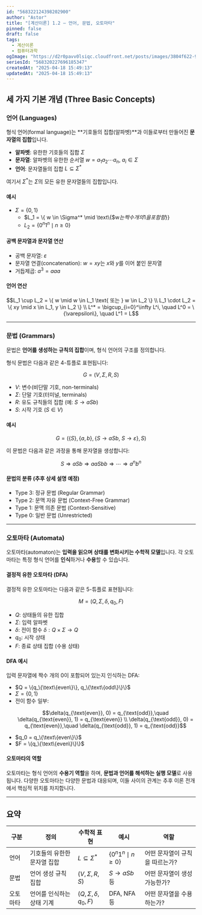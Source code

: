 ```yaml
---
id: "568322124398202900"
author: "Astor"
title: "[계산이론] 1.2 – 언어, 문법, 오토마타"
pinned: false
draft: false
tags:
  - 계산이론
  - 컴퓨터과학
ogImage: "https://d2r0pavv0lsiqc.cloudfront.net/posts/images/3804f622-9a4a-4b1d-a66f-67b586eeeaf3.webp"
seriesId: "568320227696185347"
createdAt: "2025-04-18 15:49:13"
updatedAt: "2025-04-18 15:49:13"
---
```


## 세 가지 기본 개념 (Three Basic Concepts)

### 언어 (Languages)

형식 언어(formal language)는 **기호들의 집합(알파벳)**과 이들로부터 만들어진 **문자열의 집합**입니다.

- **알파벳**: 유한한 기호들의 집합 $\Sigma$
- **문자열**: 알파벳의 유한한 순서열 $w = a_1a_2 \cdots a_n$, $a_i \in \Sigma$
- **언어**: 문자열들의 집합 $L \subseteq \Sigma^*$

여기서 $\Sigma^*$는 $\Sigma$의 모든 유한 문자열들의 집합입니다.

#### 예시

- $\Sigma = \{0,1\}$
  - $L_1 = \{ w \in \Sigma^* \mid \text\{$w$는 짝수 개의 1을 포함함\} \}$
  - $L_2 = \{ 0^n1^n \mid n \geq 0 \}$

#### 공백 문자열과 문자열 연산

- 공백 문자열: $\varepsilon$
- 문자열 연결(concatenation): $w = xy$는 $x$와 $y$를 이어 붙인 문자열
- 거듭제곱: $a^3 = aaa$

#### 언어 연산

```math
L_1 \cup L_2 = \{ w \mid w \in L_1 \text{ 또는 } w \in L_2 \} \\
L_1 \cdot L_2 = \{ xy \mid x \in L_1, y \in L_2 \} \\
L^* = \bigcup_{i=0}^\infty L^i, \quad L^0 = \{\varepsilon\}, \quad L^1 = L
```

---

### 문법 (Grammars)

문법은 **언어를 생성하는 규칙의 집합**이며, 형식 언어의 구조를 정의합니다.

형식 문법은 다음과 같은 4-튜플로 표현됩니다:

```math
G = (V, \Sigma, R, S)
```

- $V$: 변수(비단말 기호, non-terminals)
- $\Sigma$: 단말 기호(터미널, terminals)
- $R$: 유도 규칙들의 집합 (예: $S \to aSb$)
- $S$: 시작 기호 ($S \in V$)

#### 예시

```math
G = (\{S\}, \{a, b\}, \{ S \to aSb,\ S \to \varepsilon \}, S)
```

이 문법은 다음과 같은 과정을 통해 문자열을 생성합니다:

```math
S \Rightarrow aSb \Rightarrow aaSbb \Rightarrow \cdots \Rightarrow a^nb^n
```

#### 문법의 분류 (추후 상세 설명 예정)

- Type 3: 정규 문법 (Regular Grammar)
- Type 2: 문맥 자유 문법 (Context-Free Grammar)
- Type 1: 문맥 의존 문법 (Context-Sensitive)
- Type 0: 일반 문법 (Unrestricted)

---

### 오토마타 (Automata)

오토마타(automaton)는 **입력을 읽으며 상태를 변화시키는 수학적 모델**입니다. 각 오토마타는 특정 형식 언어를 **인식**하거나 **수용**할 수 있습니다.

#### 결정적 유한 오토마타 (DFA)

결정적 유한 오토마타는 다음과 같은 5-튜플로 표현됩니다:

```math
M = (Q, \Sigma, \delta, q_0, F)
```

- $Q$: 상태들의 유한 집합
- $\Sigma$: 입력 알파벳
- $\delta$: 전이 함수 $\delta: Q \times \Sigma \rightarrow Q$
- $q_0$: 시작 상태
- $F$: 종료 상태 집합 (수용 상태)

#### DFA 예시

입력 문자열에 짝수 개의 $0$이 포함되어 있는지 인식하는 DFA:

- $Q = \{q_\{\text\{even\}\}, q_\{\text\{odd\}\}\}$
- $\Sigma = \{0, 1\}$
- 전이 함수 일부:
  ```math
  \delta(q_{\text{even}}, 0) = q_{\text{odd}},\quad \delta(q_{\text{even}}, 1) = q_{\text{even}} \\
  \delta(q_{\text{odd}}, 0) = q_{\text{even}},\quad \delta(q_{\text{odd}}, 1) = q_{\text{odd}}
  ```
- $q_0 = q_\{\text\{even\}\}$
- $F = \{q_\{\text\{even\}\}\}$

#### 오토마타의 역할

오토마타는 형식 언어의 **수용기 역할**을 하며, **문법과 언어를 해석하는 실행 모델**로 사용됩니다. 다양한 오토마타는 다양한 문법과 대응되며, 이들 사이의 관계는 추후 이론 전개에서 핵심적 위치를 차지합니다.

---

## 요약

| 구분     | 정의                        | 수학적 표현                   | 예시                       | 역할                           |
| -------- | --------------------------- | ----------------------------- | -------------------------- | ------------------------------ |
| 언어     | 기호들의 유한한 문자열 집합 | $L \subseteq \Sigma^*$        | $\{0^n1^n \mid n \geq 0\}$ | 어떤 문자열이 규칙을 따르는가? |
| 문법     | 언어 생성 규칙 집합         | $(V, \Sigma, R, S)$           | $S \to aSb$ 등             | 어떤 문자열이 생성 가능한가?   |
| 오토마타 | 언어를 인식하는 상태 기계   | $(Q, \Sigma, \delta, q_0, F)$ | DFA, NFA 등                | 어떤 문자열을 수용하는가?      |
